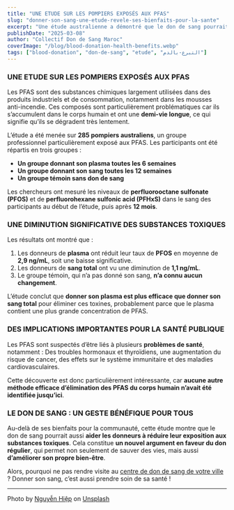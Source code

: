 ```yaml
---
title: "UNE ETUDE SUR LES POMPIERS EXPOSÉS AUX PFAS"
slug: "donner-son-sang-une-etude-revele-ses-bienfaits-pour-la-sante"
excerpt: "Une étude australienne a démontré que le don de sang pourrait avoir des effets bénéfiques sur la santé. Il aiderait à éliminer certaines substances toxiques présentes dans l’organisme."
publishDate: "2025-03-08"
author: "Collectif Don de Sang Maroc"
coverImage: "/blog/blood-donation-health-benefits.webp"
tags: ["blood-donation", "don-de-sang", "etude", "التبرع-بالدم"]
---
```


### **UNE ETUDE SUR LES POMPIERS EXPOSÉS AUX PFAS**

Les PFAS sont des substances chimiques largement utilisées dans des produits industriels et de consommation, notamment dans les mousses anti-incendie. Ces composés sont particulièrement problématiques car ils s’accumulent dans le corps humain et ont une **demi-vie longue**, ce qui signifie qu’ils se dégradent très lentement.

L’étude a été menée sur **285 pompiers australiens**, un groupe professionnel particulièrement exposé aux PFAS. Les participants ont été répartis en trois groupes :

- **Un groupe donnant son plasma toutes les 6 semaines**
- **Un groupe donnant son sang toutes les 12 semaines**
- **Un groupe témoin sans don de sang**

Les chercheurs ont mesuré les niveaux de **perfluorooctane sulfonate (PFOS)** et de **perfluorohexane sulfonic acid (PFHxS)** dans le sang des participants au début de l’étude, puis après **12 mois**.

### **UNE DIMINUTION SIGNIFICATIVE DES SUBSTANCES TOXIQUES**

Les résultats ont montré que :

1. Les donneurs de **plasma** ont réduit leur taux de **PFOS** en moyenne de **2,9 ng/mL**, soit une baisse significative.
2. Les donneurs de **sang total** ont vu une diminution de **1,1 ng/mL**.
3. Le groupe témoin, qui n’a pas donné son sang, **n’a connu aucun changement**.

L’étude conclut que **donner son plasma est plus efficace que donner son sang total** pour éliminer ces toxines, probablement parce que le plasma contient une plus grande concentration de PFAS.

### **DES IMPLICATIONS IMPORTANTES POUR LA SANTÉ PUBLIQUE**

Les PFAS sont suspectés d’être liés à plusieurs **problèmes de santé**, notamment : Des troubles hormonaux et thyroïdiens, une augmentation du risque de cancer, des effets sur le système immunitaire et des maladies cardiovasculaires.

Cette découverte est donc particulièrement intéressante, car **aucune autre méthode efficace d’élimination des PFAS du corps humain n’avait été identifiée jusqu’ici**.

### **LE DON DE SANG : UN GESTE BÉNÉFIQUE POUR TOUS**

Au-delà de ses bienfaits pour la communauté, cette étude montre que le don de sang pourrait aussi **aider les donneurs à réduire leur exposition aux substances toxiques**. Cela constitue **un nouvel argument en faveur du don régulier**, qui permet non seulement de sauver des vies, mais aussi **d’améliorer son propre bien-être**.

Alors, pourquoi ne pas rendre visite au [centre de don de sang de votre ville](https://www.tabarro3.ma/#map) ? Donner son sang, c’est aussi prendre soin de sa santé ! 

---

Photo by [Nguyễn Hiệp](https://unsplash.com/@hieptltb97?utm_content=creditCopyText&utm_medium=referral&utm_source=unsplash) on [Unsplash](https://unsplash.com/photos/person-in-white-long-sleeve-shirt-sitting-on-chair-2rNHliX6XHk?utm_content=creditCopyText&utm_medium=referral&utm_source=unsplash)
